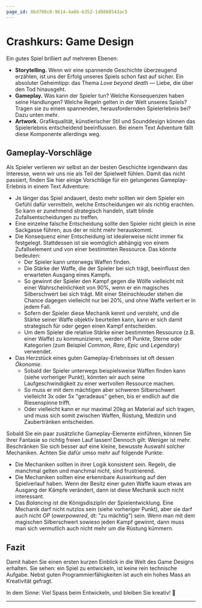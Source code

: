 ```yaml
---
page_id: 8bd798c0-9614-4a6b-b352-1d0868543ac5
---
```


# Crashkurs: Game Design

Ein gutes Spiel brilliert auf mehreren Ebenen:

- **Storytelling.** Wenn wir eine spannende Geschichte überzeugend erzählen, ist uns der Erfolg unseres Spiels schon fast auf sicher. Ein absoluter Geheimtipp: das Thema _Love beyond death_ — Liebe, die über den Tod hinausgeht.
- **Gameplay.** Was kann der Spieler tun? Welche Konsequenzen haben seine Handlungen? Welche Regeln gelten in der Welt unseres Spiels? Tragen sie zu einem spannenden, herausfordernden Spielerlebnis bei? Dazu unten mehr.
- **Artwork.** Grafikqualität, künstlerischer Stil und Sounddesign können das Spielerlebnis entscheidend beeinflussen. Bei einem Text Adventure fällt diese Komponente allerdings weg.

## Gameplay-Vorschläge

Als Spieler verlieren wir selbst an der besten Geschichte irgendwann das Interesse, wenn wir uns nie als Teil der Spielwelt fühlen. Damit das nicht passiert, finden Sie hier einige Vorschläge für ein gelungenes Gameplay-Erlebnis in einem Text Adventure:

- Je länger das Spiel andauert, desto mehr sollten wir dem Spieler ein Gefühl dafür vermitteln, welche Entscheidungen wir als richtig erachten. So kann er zunehmend strategisch handeln, statt blinde Zufallsentscheidungen zu treffen.
- Eine einzelne falsche Entscheidung sollte den Spieler nicht gleich in eine Sackgasse führen, aus der er nicht mehr herauskommt.
- Die Konsequenz einer Entscheidung ist idealerweise nicht immer fix festgelegt. Stattdessen ist sie womöglich abhängig von einem Zufallselement und von einer bestimmten Ressource. Das könnte bedeuten:
    - Der Spieler kann unterwegs Waffen finden.
    - Die Stärke der Waffe, die der Spieler bei sich trägt, beeinflusst den erwarteten Ausgang eines Kampfs.
    - So gewinnt der Spieler den Kampf gegen die Wölfe vielleicht mit einer Wahrscheinlichkeit von 90%, wenn er ein magisches Silberschwert bei sich trägt. Mit einer Steinschleuder stehen die Chance dagegen vielleicht nur bei 20%, und ohne Waffe verliert er in jedem Fall.
    - Sofern der Spieler diese Mechanik kennt und versteht, und die Stärke seiner Waffe objektiv beurteilen kann, kann er sich damit strategisch für oder gegen einen Kampf entscheiden.
    - Um dem Spieler die relative Stärke einer bestimmten Ressource (z.B. einer Waffe) zu kommunizieren, werden oft Punkte, Sterne oder Kategorien (zum Beispiel _Common_, _Rare_, _Epic_ und _Legendary_) verwendet.
- Das Herzstück eines guten Gameplay-Erlebnisses ist oft dessen _Ökonomie_.
    - Sobald der Spieler unterwegs beispielsweise Waffen finden kann (siehe vorheriger Punkt), könnten wir auch seine Laufgeschwindigkeit zu einer wertvollen Ressource machen.
    - So muss er mit dem mächtigen aber schweren Silberschwert vielleicht 3x oder 5x "geradeaus" gehen, bis er endlich auf die Riesenspinne trifft.
    - Oder vielleicht kann er nur maximal 20kg an Material auf sich tragen, und muss sich somit zwischen Waffen, Rüstung, Medizin und Zaubertränken entscheiden.

Sobald Sie ein paar zusätzliche Gameplay-Elemente einführen, können Sie Ihrer Fantasie so richtig freien Lauf lassen! Dennoch gilt: Weniger ist mehr. Beschränken Sie sich besser auf eine kleine, bewusste Auswahl solcher Mechaniken. Achten Sie dafür umso mehr auf folgende Punkte:

- Die Mechaniken sollten in ihrer Logik konsistent sein. Regeln, die manchmal gelten und manchmal nicht, sind frustrierend.
- Die Mechaniken sollten eine erkennbare Auswirkung auf den Spielverlauf haben. Wenn der Besitz einer guten Waffe kaum etwas am Ausgang der Kämpfe verändert, dann ist diese Mechanik auch nicht interessant.
- Das _Balancing_ ist die Königsdisziplin der Spielentwicklung. Eine Mechanik darf nicht nutzlos sein (siehe vorheriger Punkt), aber sie darf auch nicht _OP_ (_owerpowered_, dt: "zu mächtig") sein. Wenn man mit dem magischen Silberschwert sowieso jeden Kampf gewinnt, dann muss man sich vermutlich auch nicht mehr um die Rüstung kümmern.

## Fazit

Damit haben Sie einen ersten kurzen Einblick in die Welt des Game Designs erhalten. Sie sehen: ein Spiel zu entwickeln, ist keine rein technische Aufgabe. Nebst guten Programmierfähigkeiten ist auch ein hohes Mass an Kreativität gefragt.

In dem Sinne: Viel Spass beim Entwickeln, und bleiben Sie kreativ! 🎨

---
